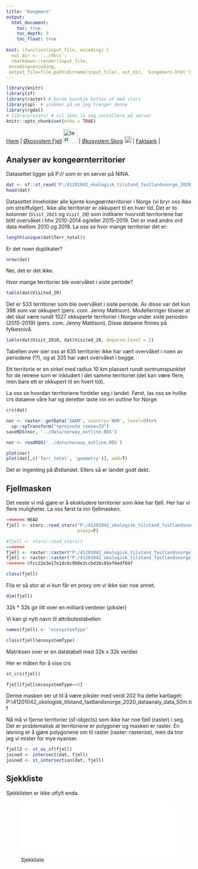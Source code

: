 ```yaml
---
title: "Kongeørn"
output:
  html_document:
    toc: true
    toc_depth: 3
    toc_float: true
    
knit: (function(input_file, encoding) {
  out_dir <- '../docs';
  rmarkdown::render(input_file,
 encoding=encoding,
 output_file=file.path(dirname(input_file), out_dir, 'kongeoern.html'))})
---
```


```r
library(knitr)
library(sf)
library(raster) # burde kanskje byttes ut med stars
library(sp)  # usikker på om jeg trenger denne
library(rgdal)
# library(stars) # vil ikke la seg installere på server
knitr::opts_chunk$set(echo = TRUE)
```


[Hjem](https://ninanor.github.io/IBECA) | 
[Økosystem Fjell](https://ninanor.github.io/IBECA/fjell)
![test](../figures/fjellLogo.png){width=1cm} |
[Økosystem Skog](https://ninanor.github.io/IBECA/skog)
![test](../figures/skogLogo.png){width=0.5cm} |
[Faktaark](https://ninanor.github.io/IBECA/faktaark) |


## Analyser av kongeørnterritorier
Datasettet ligger på P:// som er en server på NINA.


```r
dat <- sf::st_read('P:/41201042_okologisk_tilstand_fastlandsnorge_2020_dataanaly/fjell2021/data/utbredelseKongeoern/Buff_10_All_terr_kongeørn.shp')
head(dat)
```
Datasettet inneholder alle kjente kongeørnterritorier i Norge (vi bryr oss ikke om streiffulger). Ikke alle territorier er okkupert til en hver tid. Det er to kolonner (`Visit_2021` og `Visit_20`) som indikarer hvorvidt territoriene har blitt overvåket i hhv 2010-2014 og/eller 2015-2019. Det er med andre ord data mellom 2010 og 2019. La oss se hvor mange territorier det er:

```r
length(unique(dat$Terr_total))
```
Er det noen duplikater?
```r
nrow(dat)
```
Nei, det er det ikke.

Hvor mange territorier ble overvåket i siste periode?
```r
table(dat$Visited_20)
```
Det er 533 territorier som ble overvåket i siste periode. Av disse var det kun 398 som var okkupert (pers. com. Jenny Mattison). Modelleringer tilseier at det skal være rundt 1027 okkuperte territorier i Norge under siste perioden (2015-2019) (pers. com. Jenny Mattison). Disse dataene finnes på fylkesnivå.  

```r
table(dat$Visit_2010, dat$Visited_20, deparse.level = 2)
```
Tabellen over sier oss at 635 territorier ikke har vært overvåket i noen av periodene (!?), og at 335 har vært overvåket i begge. 


Ett territorie er en sirkel med radius 10 km plassert rundt sentrumspunktet for de reirene som er inkludert i det samme territoriet (det kan være flere, men bare ett er okkupert til en hvert tid).

La oss se hvordan territoriene fordeler seg i landet. Først, las oss se hvilke crs dataene våre har og deretter laste inn en outline for Norge.

```r
crs(dat)
```

```r
nor <- raster::getData('GADM', country='NOR', level=0)%>%
  sp::spTransform("+proj=utm +zone=33")
saveRDS(nor, '../data/norway_outline.RDS')
```

```r
nor <- readRDS('../data/norway_outline.RDS')
```

```r
plot(nor)
plot(dat[,c('Terr_total', 'geometry')], add=T)
```
Det er ingenting på Østlandet. Ellers så er landet godt dekt.


## Fjellmasken
Det neste vi må gjøre er å ekskludere territorier som ikke har fjell. Her har vi flere muligheter. La oss først ta inn fjellmasken.

```r
<<<<<<< HEAD
fjell <- stars::read_stars("P:/41201042_okologisk_tilstand_fastlandsnorge_2020_dataanaly/FINAL/Raw_data/Ecosystems/ecoMap_50m.tif",
                           proxy=F)

#fjell <- stars::read_stars()
=======
fjell <- raster::raster("P:/41201042_okologisk_tilstand_fastlandsnorge_2020_dataanaly/FINAL/Raw_data/Ecosystems/ecoMap_50m.tif")
fjell <- raster::raster("P:/41201042_okologisk_tilstand_fastlandsnorge_2020_dataanaly/M/Fjell/Mountain ecosystem Norge 50m.tif")
>>>>>>> 8fcc22e3e17e1dc6c9b0e3ccbd16c01ef4edf84f

class(fjell)
```
Fila er så stor at vi kun får en proxy om vi ikke sier noe annet.
```r
dim(fjell)
```
32k * 32k gir litt over en milliard verdeier (piksler)

Vi kan gi nytt navn til attributestabellen
```r
names(fjell) <- "ecosystemType"
```

```r
class(fjell$ecosystemType)
```
Matriksen over er en datatabell med 32k x 32k verdier.


Her er måten for å vise crs 
```r
st_crs(fjell)
```


```r
fjell[fjell$ecosystemType==5]

```

Denne masken ser ut til å være piksler med verdi 202 fra dette kartlaget:
P:\41201042_okologisk_tilstand_fastlandsnorge_2020_dataanaly\FINAL\Raw_data\Ecosystems\ecoMap_50m.tif

Nå må vi fjerne territorier (sf-objects) som ikke har noe fjell (raster) i seg. Det er problematisk at territoriene er polygoner og masken er raster. En løsning er å gjøre polygonene om til raster (raster::rasterize), men da tror jeg vi mister for mye nyanser.  

```r
fjell2 <- st_as_sf(fjell)
joined <- intersect(dat, fjell)
joined <- st_intersection(dat, fjell)
```

## Sjekkliste
Sjekklisten er ikke utfylt enda.

![Sjekkliste](../output/test/abc.pdf){width=100%}


